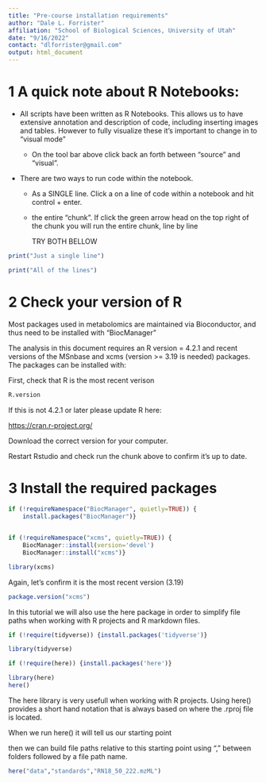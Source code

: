 ```yaml
---
title: "Pre-course installation requirements"
author: "Dale L. Forrister"
affiliation: "School of Biological Sciences, University of Utah"
date: "9/16/2022"
contact: "dlforrister@gmail.com"
output: html_document
---
```


# 1 A quick note about R Notebooks:

-   All scripts have been written as R Notebooks. This allows us to have extensive annotation and description of code, including inserting images and tables. However to fully visualize these it's important to change in to "visual mode"

    -   On the tool bar above click back an forth between "source" and "visual".

-   There are two ways to run code within the notebook.

    -   As a SINGLE line. Click a on a line of code within a notebook and hit control + enter.

    -   the entire "chunk". If click the green arrow head on the top right of the chunk you will run the entire chunk, line by line

        TRY BOTH BELLOW

```r
print("Just a single line")

print("All of the lines")
```

# 2 Check your version of R

Most packages used in metabolomics are maintained via Bioconductor, and thus need to be installed with "BiocManager"

The analysis in this document requires an R version = 4.2.1 and recent versions of the MSnbase and xcms (version \>= 3.19 is needed) packages. The packages can be installed with:

First, check that R is the most recent verison

```r
R.version


```

If this is not 4.2.1 or later please update R here:

<https://cran.r-project.org/>

Download the correct version for your computer.

Restart Rstudio and check run the chunk above to confirm it's up to date.

# 3 Install the required packages

```r

if (!requireNamespace("BiocManager", quietly=TRUE)) { 
    install.packages("BiocManager")}


if (!requireNamespace("xcms", quietly=TRUE)) {
    BiocManager::install(version='devel')
    BiocManager::install("xcms")}

library(xcms)

```

Again, let's confirm it is the most recent version (3.19)

```r
package.version("xcms")
```

In this tutorial we will also use the here package in order to simplify file paths when working with R projects and R markdown files.

```r
if (!require(tidyverse)) {install.packages('tidyverse')}

library(tidyverse)

if (!require(here)) {install.packages('here')}

library(here)
here()
```

The here library is very usefull when working with R projects. Using here() provides a short hand notation that is always based on where the .rproj file is located.

When we run here() it will tell us our starting point

then we can build file paths relative to this starting point using "," between folders followed by a file path name.

```r
here("data","standards","RN18_50_222.mzML")

```
